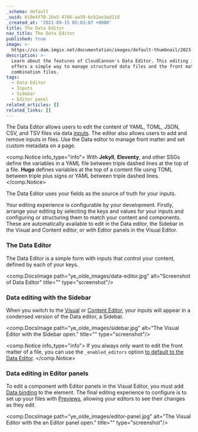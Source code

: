 ```yaml
---
_schema: default
_uuid: 610e4f70-16e5-4766-aa59-6cb2ae3ad11d
_created_at: '2021-09-15 05:03:07 +0000'
title: The Data Editor
nav_title: The Data Editor
published: true
image: >-
  https://cc-dam.imgix.net/documentation/images/default-thumbnail/2023-Q4/CloudCannon-Documentation-Thumbnail.png
description: >-
  Learn about the features of CloudCannon's Data Editor. This editing interface
  offers a simple way to manage structured data files and the front matter of
  combination files.
tags:
  - Data Editor
  - Inputs
  - Sidebar
  - Editor panel
related_articles: []
related_links: []
---
```

The Data Editor allows users to edit the content of YAML, TOML, JSON, CSV, and TSV files via data [inputs](/documentation/edit/interfaces/inputs/). The editor also allows users to add and remove inputs in files. Use the Data editor to manage front matter and set custom metadata on a page.

<comp.Notice info_type="info">
  With **Jekyll**, **Eleventy**, and other SSGs define the variables in a YAML file between triple dashed lines at the top of a file. **Hugo** defines variables at the top of a content file using TOML between triple plus signs or YAML between triple dashed lines.
</comp.Notice>

The Data Editor uses your fields as the source of truth for your inputs.

Your editing experience is configurable by your development. Firstly, arrange your editing by selecting the keys and values for your inputs and configuring or structuring them to match your content and components. These are automatically available to edit in the Data editor, the Sidebar in the Visual and Content editor, or with Editor panels in the Visual Editor.

### The Data Editor

The Data Editor is a simple form with inputs that control your content, defined by each of your keys.

<comp.DocsImage path="ye_olde_images/data-editor.jpg" alt="Screenshot of Data Editor" title="" type="screenshot"/>

### Data editing with the Sidebar

When you switch to the [Visual](/documentation/articles/the-visual-editor/) or [Content Editor](/documentation/articles/the-content-editor/), your inputs will appear in a condensed version of the Data editor, a Sidebar.

<comp.DocsImage path="ye_olde_images/sidebar.jpg" alt="The Visual Editor with the Sidebar open." title="" type="screenshot"/>

<comp.Notice info_type="info">
  If you always only want to edit the front matter of a file, you can use the `_enabled_editors` option [to default to the Data Editor](/documentation/articles/set-a-default-editing-interface/).
</comp.Notice>

### Data editing in Editor panels

To edit a component with Editor panels in the Visual Editor, you must add [Data binding](/documentation/articles/what-are-visual-data-bindings/) to the element. The final editing experience to configure is to set up your files with [Previews](/documentation/articles/what-is-live-editing/), allowing your editors to see their changes as they edit.

<comp.DocsImage path="ye_olde_images/editor-panel.jpg" alt="The Visual Editor with the an Editor panel open." title="" type="screenshot"/>